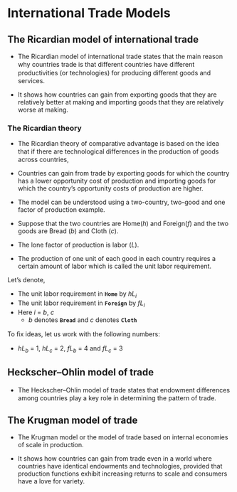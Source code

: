 # International Trade Models

## The Ricardian model of international trade

-   The Ricardian model of international trade states that the main reason why countries trade is that diﬀerent countries have diﬀerent productivities (or technologies) for producing diﬀerent goods and services.

-   It shows how countries can gain from exporting goods that they are relatively better at making and importing goods that they are relatively worse at making.

### The Ricardian theory

-   The Ricardian theory of comparative advantage is based on the idea that if there are technological diﬀerences in the production of goods across countries,

-   Countries can gain from trade by exporting goods for which the country has a lower opportunity cost of production and importing goods for which the country's opportunity costs of production are higher.

-   The model can be understood using a two-country, two-good and one factor of production example.

-   Suppose that the two countries are Home($h$) and Foreign($f$) and the two goods are Bread ($b$) and Cloth ($c$).

-   The lone factor of production is labor ($L$).

-   The production of one unit of each good in each country requires a certain amount of labor which is called the unit labor requirement.

Let's denote,

-   The unit labor requirement in **`Home`** by $hL_i$
-   The unit labor requirement in **`Foreign`** by $fL_i$
-   Here $i$ = $b$, $c$
    -   $b$ denotes **`Bread`** and $c$ denotes **`Cloth`**

To ﬁx ideas, let us work with the following numbers:

-   $hL_b$ = 1, $hL_c$ = 2, $fL_b$ = 4 and $fL_c$ = 3

## Heckscher--Ohlin model of trade

-   The Heckscher--Ohlin model of trade states that endowment diﬀerences among countries play a key role in determining the pattern of trade.

## The Krugman model of trade

-   The Krugman model or the model of trade based on internal economies of scale in production.

-   It shows how countries can gain from trade even in a world where countries have identical endowments and technologies, provided that production functions exhibit increasing returns to scale and consumers have a love for variety.
